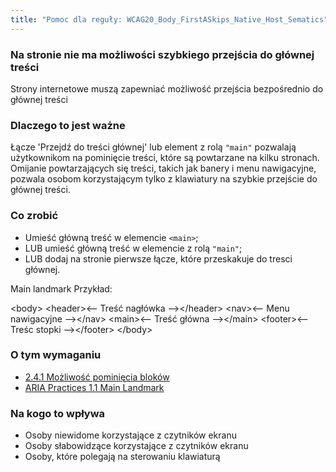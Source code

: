 ```yaml
---
title: "Pomoc dla reguły: WCAG20_Body_FirstASkips_Native_Host_Sematics"
---
```


<div className="toolHelp">
<Row>
<Column colLg={16} colMd={8} colSm={4} className="toolHead">

### Na stronie nie ma możliwości szybkiego przejścia do głównej treści

<div id="locLevel"></div>

Strony internetowe muszą zapewniać możliwość przejścia bezpośrednio do głównej treści

</Column>
</Row>
<Row>
<Column colLg={11} colMd={5} colSm={4} className="toolMain">

### Dlaczego to jest ważne

Łącze 'Przejdź do treści głównej' lub element z rolą `"main"` pozwalają użytkownikom na pominięcie treści, które są powtarzane na kilku stronach. Omijanie powtarzających się treści, takich jak banery i menu nawigacyjne, pozwala osobom korzystającym tylko z klawiatury na szybkie przejście do głównej treści.

<div id="locSnippet"></div>

### Co zrobić

 * Umieść główną treść w elemencie `<main>`;
 * LUB umieść główną treść w elemencie z rolą `"main"`;
 * LUB dodaj na stronie pierwsze łącze, które przeskakuje do tresci głównej.

Main landmark Przykład:

<CodeSnippet type="multi" light={true}>&lt;body&gt;
	&lt;header&gt;&lt;-- Treść nagłówka --&gt;&lt;/header&gt;
	&lt;nav&gt;&lt;-- Menu nawigacyjne --&gt;&lt;/nav&gt;
	&lt;main&gt;&lt;-- Treść główna --&gt;&lt;/main&gt;
	&lt;footer&gt;&lt;-- Treśc stopki --&gt;&lt;/footer&gt;
&lt;/body&gt;</CodeSnippet>

</Column>
<Column colLg={5} colMd={3} colSm={4} className="toolLeft">

### O tym wymaganiu

* [2.4.1 Możliwość pominięcia bloków](https://wcag.lepszyweb.pl/#bypass-blocks)
* [ARIA Practices 1.1 Main Landmark ](https://www.w3.org/TR/wai-aria-practices/examples/landmarks/main.html)

### Na kogo to wpływa

* Osoby niewidome korzystające z czytników ekranu
* Osoby słabowidzące korzystające z czytników ekranu
* Osoby, które polegają na sterowaniu klawiaturą

</Column>
</Row>
</div>

